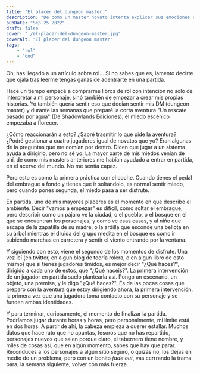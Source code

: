 ```yaml
---
title: "El placer del dungeon master."
description: "De como un master novato intenta explicar sus emociones ante el deber de conducir una mesa de juego."
pubDate: "Sep 25 2022"
draft: false
cover: "./el-placer-del-dungeon-master.jpg"
coverAlt: "El placer del dungeon master"
tags:
    - "rol"
    - "dnd"
---
```


Oh, has llegado a un artículo sobre rol... Si no sabes que es, lamento decirte que ojalá tras leerme tengas ganas de adentrarte en una partida.

Hace un tiempo empecé a comprarme libros de rol con intención no solo de interpretar a mi personaje, sinó también de empezar a crear mis propias historias. Yo también quería sentir eso que decían sentir mis DM (dungeon master) y durante las semanas que preparé la corta aventura "Un rescate pasado por agua" (De Shadowlands Ediciones), el miedo escénico empezaba a florecer.

¿Cómo reaccionarán a esto? ¿Sabré trasmitir lo que pide la aventura? ¿Podré gestionar a cuatro jugadores igual de novatos que yo? Eran algunas de la preguntas que me comían por dentro. Dicen que jugar a un sistema ayuda a dirigirlo, pero no sé yo. La mayor parte de mis miedos venían de ahí, de como mis masters anteriores me habían ayudado a entrar en partida, en el acervo del mundo. No me sentía capaz.

Pero esto es como la primera práctica con el coche. Cuando tienes el pedal del embrague a fondo y tienes que ir soltandolo, es normal sentir miedo, pero cuando pones segunda, el miedo pasa a ser disfrute.

En partida, uno de mis mayores placeres es el momento en que describo el ambiente. Decir "vamos a empezar" es difícil, como soltar el embrague, pero describir como un pájaro ve la ciudad, o el pueblo, o el bosque en el que se encuentran los personajes, y como ve esas casas, y al niño que escapa de la zapatilla de su madre, o la ardilla que esconde una bellota en su árbol mientras el druida del grupo medita en el bosque es como ir subiendo marchas en carretera y sentir el viento entrando por la ventana.

Y siguiendo con esto, viene el segundo de los momentos de disfrute. Una vez leí (en twitter, en algun blog de teoría rolera, o en algun libro de esto mismo) que si tienes jugadores tímidos, es mejor decir "¿Qué haces?", dirigido a cada uno de estos, que "¿Qué hacéis?". La primera intervención de un jugador en partida suelo plantearla así. Pongo un escenario, un objeto, una premisa, y le digo "¿Qué haces?". Es de las pocas cosas que preparo con la aventura que estoy dirigiendo ahora, la primera intervención, la primera vez que una jugadora toma contacto con su personaje y se funden ambas identidades.

Y para terminar, curiosamente, el momento de finalizar la partida. Podríamos jugar durante horas y horas, pero personalmente, mi límite está en dos horas. A partir de ahí, la cabeza empieza a querer estallar. Muchos datos que hace rato que no apuntas, tesoros que no has repartido, personajes nuevos que salen porque claro, el tabernero tiene nombre, y miles de cosas así, que en algún momento, sabes que hay que parar. Reconduces a los personajes a algun sitio seguro, o quizás no, los dejas en medio de un problema, pero con un bonito _fade out_, vas cerrrando la trama para, la semana siguiente, volver con más fuerza.
